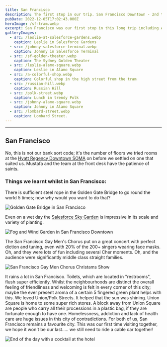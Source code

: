 ```yaml
---
title: San Francisco
description: The first stop in our trip. San Francisco Downtown - 2nd to 5th December 2022.
pubDate: 2022-12-05T17:02:43.000Z
heroImage: /sf-tram.webp
excerpt: San Francisco was our first stop in this long trip including America, New Zealand as main destination, and Singapore. We departured from London Heathrow with Virgin Atlantic in a pleasant and comfortable flight full of smiles from the flight attendants and booze.
galleryImages:
  - src: /leslie-at-salesforce-gardens.webp
    caption: Leslie in Salesforce Gardens
  - src: /johnny-salesforce-terminal.webp
    caption: Johnny in Salesforce Terminal
  - src: /sf-golden-theater.webp
    caption: The Sydney Golden Theater
  - src: /leslie-alamo-square.webp
    caption: Leslie in Alamo Square
  - src: /a-colorful-shop.webp
    caption: Colorful shop in the high street from the tram
  - src: /russian-hill.webp
    caption: Russian Hill
  - src: /polk-street.webp
    caption: Lunch in trendy Polk
  - src: /johnny-alamo-square.webp
    caption: Johnny in Alamo Square
  - src: /lombard-street.webp
    caption: Lombard Street.
---
```


***

## San Francisco

No, this is not our bank sort code; it's the number of floors we tried rooms at the [Hyatt Regency Downtown SOMA](https://www.hyatt.com/hyatt-regency/en-US/sford-hyatt-regency-san-francisco-downtown-soma) on before we settled on one that suited us. Mustafa and the team at the front desk have the patience of saints.

### Things we learnt whilst in San Francisco:


<FactsText>There is sufficient steel rope in the Golden Gate Bridge to go round the world 5 times; now why would you want to do that?</FactsText>

![Golden Gate Bridge in San Francisco](/golden-gate-bridge.webp)

<FactsText>Even on a wet day the [Salesforce Sky Garden](https://www.tjpa.org/salesforce-transit-center/salesforce-park) is impressive in its scale and variety of planting.</FactsText>

![Fog and Wind Garden in San Francisco Downtown](/fog-and-wind-garden.webp)

<FactsText>The San Francisco Gay Men's Chorus put on a great concert with perfect diction and tuning, even with 20% of the 200+ singers wearing face masks. Oh, and they were lots of fun including several Cher moments. Oh, and the audience were significantly middle class straight families.</FactsText>

![San Francisco Gay Men Chorus Christams Show](/sf-gay-men-chorus.webp)

<FactsText>It rains a lot in San Francisco.</FactsText>
<FactsText>Toilets, which are located in "restrooms", flush super efficiently.</FactsText>
<FactsText>Whilst the neighbourhoods are distinct the overall feeling of friendliness and welcoming is felt in every corner of this city; maybe the ever present aroma of a certain 5 fingered green plant helps with this.</FactsText>
<FactsText>We loved Union/Polk Streets. It helped that the sun was shining.</FactsText>
<FactsText>Union Square is home to some super rich stores.</FactsText>
<FactsText>A block away from Union Square are people who carry all their processions in a plastic bag, if they are fortunate enough to have one.</FactsText>
<FactsText>Homelessness, addiction and lack of health care are huge issues in this city of contradictions.</FactsText>
<FactsText> For both of us, San Francisco remains a favourite city. This was our first time visiting together, we hope it won't be our last..... we still need to ride a cable car together!</FactsText>

![End of the day with a cocktail at the hotel](/johnny-leslie-cocktail.webp)


<Caption caption="Sampling the cocktail menu after a day's sightseeing!" />

